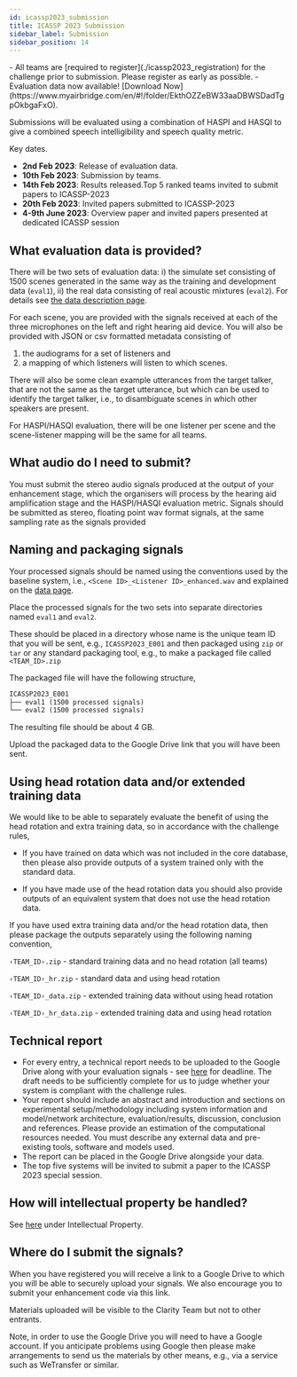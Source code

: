```yaml
---
id: icassp2023_submission
title: ICASSP 2023 Submission
sidebar_label: Submission
sidebar_position: 14
---
```



<Admonition type="info">
- All teams are [required to register](./icassp2023_registration) for the challenge prior to submission. Please register as early as possible.
- Evaluation data now available! [Download Now](https://www.myairbridge.com/en/#!/folder/EkthOZZeBW33aaDBWSDadTgpOkbgaFxO).
</Admonition>

Submissions will be evaluated using a combination of HASPI and HASQI to give a combined speech intelligibility and speech quality metric.

Key dates.

- **2nd Feb 2023**: Release of evaluation data.
- **10th Feb 2023**: Submission by teams.
- **14th Feb 2023**: Results released.Top 5 ranked teams invited to submit papers to ICASSP-2023
- **20th Feb 2023**: Invited papers submitted to ICASSP-2023
- **4-9th June 2023**: Overview paper and invited papers presented at dedicated ICASSP session

## What evaluation data is provided?

There will be two sets of evaluation data: i) the simulate set consisting of 1500 scenes generated in the same way as the training and development data (`eval1`), ii) the real data consisting of real acoustic mixtures (`eval2`). For details see [the data description page](../data/icassp2023_data).

For each scene, you are provided with the signals received at each of the three microphones on the left and right hearing aid device. You will also be provided with JSON or csv formatted metadata consisting of

  1. the audiograms for a set of listeners and
  2. a mapping of which listeners will listen to which scenes.

There will also be some clean example utterances from the target talker, that are not the same as the target utterance, but which can be used to identify the target talker, i.e., to disambiguate scenes in which other speakers are present.

For HASPI/HASQI evaluation, there will be one listener per scene and the scene-listener mapping will be the same for all teams.

## What audio do I need to submit?

You must submit the stereo audio signals produced at the output of your enhancement stage, which the organisers will process by the hearing aid amplification stage and the HASPI/HASQI evaluation metric. Signals should be submitted as stereo, floating point wav format signals, at the same sampling rate as the signals provided

## Naming and packaging signals

Your processed signals should be named using the conventions used by the baseline system, i.e., `<Scene ID>_<Listener ID>_enhanced.wav` and explained on the [data page](../data/icassp2023_data#d6-enhanced-signals).

Place the processed signals for the two sets into separate directories named `eval1` and `eval2`.

These should be placed in a directory whose name is the unique team ID that you will be sent, e.g., `ICASSP2023_E001` and  then packaged using `zip` or `tar` or any standard packaging tool, e.g., to make a packaged file called `<TEAM_ID>.zip`

The packaged file will have the following structure,

```txt
ICASSP2023_E001
├── eval1 (1500 processed signals)
└── eval2 (1500 processed signals)
```

The resulting file should be about 4 GB.

Upload the packaged data to the Google Drive link that you will have been sent.

## Using head rotation data and/or extended training data

We would like to be able to separately evaluate the benefit of using the head rotation and extra training data, so in accordance with the challenge rules,

- If you have trained on data which was not included in the core database, then please also provide outputs of a system trained only with the standard data.

- If you have made use of the head rotation data you should also provide outputs of an equivalent system that does not use the head rotation data.

If you have used extra training data and/or the head rotation data, then please package the outputs separately using the following naming convention,

`‹TEAM_ID›.zip` - standard training data and no head rotation (all teams)

`‹TEAM_ID›_hr.zip` - standard data and using head rotation

`‹TEAM_ID›_data.zip` - extended training data without using head rotation

`‹TEAM_ID›_hr_data.zip` - extended training data and using head rotation

## Technical report

- For every entry, a technical report needs to be uploaded to the Google Drive along with your evaluation signals - see [here](../icassp2023_dates) for deadline. The draft needs to be sufficiently complete for us to judge whether your system is compliant with the challenge rules.
- Your report should include an abstract and introduction and sections on experimental setup/methodology including system information and model/network architecture, evaluation/results, discussion, conclusion and references. Please provide an estimation of the computational resources needed. You must describe any external data and pre-existing tools, software and models used.
- The report can be placed in the Google Drive alongside your data.
- The top five systems will be invited to submit a paper to the ICASSP 2023 special session.

## How will intellectual property be handled?

See [here](./icassp2023_rules#intellectual-property) under Intellectual Property.

## Where do I submit the signals?

When you have registered you will receive a link to a Google Drive to which you will be able to securely upload your signals.  We also encourage you to submit your enhancement code via this link.

Materials uploaded will be visible to the Clarity Team but not to other entrants.

<Admonition type="warning">
Note, in order to use the Google Drive you will need to have a Google account. If you anticipate problems using Google then please make arrangements to send us the materials by other means, e.g., via a service such as WeTransfer or similar.
</Admonition>
